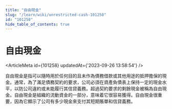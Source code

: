 ```yaml
---
title: "自由現金"
slug: "/learn/wiki/unrestricted-cash-101258"
id: "101258"
hide_table_of_contents: true
---
```



# 自由現金

<ArticleMeta id={101258} updatedAt={'2023-09-26 13:58:54'} />
<div className='border-solid border-b border-t-0 my-4 border-[var(--ifm-color-gray-300)]' />

自由現金是指可以隨時用於任何目的且未作為債務借款或其他用途的抵押擔保的現金。通常，為了滿足債務契約的要求，公司必須在資產負債表上保持一定的現金水平，以防公司違約或未能履行其信貸義務。超過契約要求的剩餘現金被稱為自由現金。自由現金是組織的流動資金的一部分，意味着它很容易獲得。自由現金很重要，因為它顯示了公司有多少現金來支付其短期賬單和信貸義務。
